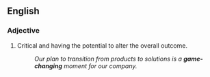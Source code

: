 ==English==

===Adjective===
{{en-adj|pos=[[game]]-[[changing]]|-}}

# {{sports|or|figuratively}} Critical and having the potential to alter the overall outcome. 
#: ''Our plan to transition from products to solutions is a '''game-changing''' moment for our company.''